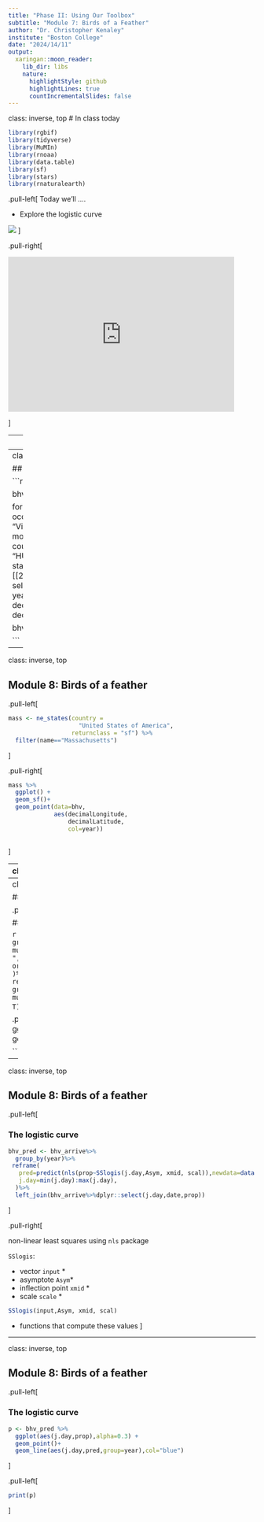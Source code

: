 ```yaml
---
title: "Phase II: Using Our Toolbox"
subtitle: "Module 7: Birds of a Feather"
author: "Dr. Christopher Kenaley"
institute: "Boston College"
date: "2024/14/11"
output:
  xaringan::moon_reader:
    lib_dir: libs
    nature:
      highlightStyle: github
      highlightLines: true
      countIncrementalSlides: false
---
```

class: inverse, top
# In class today 

```r

library(rgbif)
library(tidyverse)
library(MuMIn)
library(rnoaa)
library(data.table)
library(sf)
library(stars)
library(rnaturalearth)

```

<!-- Add icon library -->
<link rel="stylesheet" href="https://cdnjs.cloudflare.com/ajax/libs/font-awesome/5.14.0/css/all.min.css">


.pull-left[
Today we'll ....

- Explore the logistic curve

![](https://resources.tidal.com/images/585b7fda/ecf7/4b71/b24d/ac41523e5bb2/1280x720.jpg)
]

.pull-right[

<iframe width="460" height="315" src="https://www.youtube.com/embed/d5gf9dXbPi0?si=A6-tszCKpzgdF6nU"  frameborder="0" allowfullscreen></iframe>


]






---
class: inverse, top
<!-- slide 1 -->

## Module 8: Birds of a feather


  
   ![](https://www.allaboutbirds.org/guide/assets/photo/302314881-1280px.jpg)


---
class: inverse, top
<!-- slide 1 -->

## Module 8: Birds of a feather


```r

yr <- c(2021,2022,2023)

bhv_l <- list()

for(i in yr){
 bhv_l[[i]] <- occ_data(scientificName = "Vireo solitarius",
                year=i,
                month="3,6",
                limit=1000,
                country="US",
                basisOfRecord = "HUMAN_OBSERVATION",
                stateProvince="Massachusetts")[[2]] %>% 
   select(individualCount,
          year,month,day,
          decimalLongitude,
          decimalLatitude)
}

  
bhv <- do.call(rbind, bhv_l)
 

```



---
class: inverse, top
<!-- slide 1 -->

## Module 8: Birds of a feather


.pull-left[
```r

mass <- ne_states(country = 
                    "United States of America",
                  returnclass = "sf") %>% 
  filter(name=="Massachusetts") 

```
]

.pull-right[
```r
mass %>% 
  ggplot() +
  geom_sf()+
  geom_point(data=bhv,
             aes(decimalLongitude,
                 decimalLatitude,
                 col=year))
  
```
]




--
class: inverse, top
<!-- slide 1 -->

## Module 8: Birds of a feather

.pull-left[

### The logistic curve
  
![](https://www.billharlan.com/papers/logistic/fig1.png)
]


--
class: inverse, top
<!-- slide 1 -->

## Module 8: Birds of a feather

.pull-left[

### The logistic curve
  

```r
bhv_arrive <- bhv%>%mutate(n=1:n()) %>%
  group_by(n) %>%
  mutate(date=as.Date(paste0(year,"-",month,"-",day)),
         j.day=julian(date,
                      origin=as.Date(paste0(unique(year),"-01-01")))
         )%>%
  na.omit() %>%
  group_by(year,j.day,date)%>%
  reframe(day.tot=sum(individualCount,na.rm=T))%>%
  group_by(year)%>%
  mutate(prop=cumsum(day.tot/sum(day.tot,na.rm = T)))
```
]

.pull-right[
```r
bhv_arrive %>% 
  ggplot(aes(j.day,prop,col=as.factor(year))) +
  geom_point()
  
```

---
class: inverse, top
<!-- slide 1 -->


## Module 8: Birds of a feather

.pull-left[

### The logistic curve
  
```r
bhv_pred <- bhv_arrive%>%
  group_by(year)%>%
 reframe(
   pred=predict(nls(prop~SSlogis(j.day,Asym, xmid, scal)),newdata=data.frame(j.day=min(j.day):max(j.day))),
   j.day=min(j.day):max(j.day),
  )%>%
  left_join(bhv_arrive%>%dplyr::select(j.day,date,prop)) 
```
]




.pull-right[

non-linear least squares using `nls` package

`SSlogis`: 

- vector `input` *
- asymptote `Asym`*
- inflection point `xmid` *
- scale `scale` *

```r
SSlogis(input,Asym, xmid, scal)
```
 
 * functions that compute these values
 ]
 
---
class: inverse, top
<!-- slide 1 -->

## Module 8: Birds of a feather

.pull-left[

### The logistic curve
  
 
```r
p <- bhv_pred %>% 
  ggplot(aes(j.day,prop),alpha=0.3) +
  geom_point()+
  geom_line(aes(j.day,pred,group=year),col="blue")
```
]

.pull-left[
```r
print(p)
```
]




